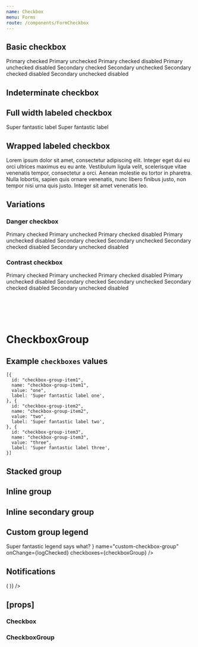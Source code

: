```yaml
---
name: Checkbox
menu: Forms
route: /components/FormCheckbox
---
```



<PageTitle title="Checkbox" src="components/Form/Checkbox" />

## Basic checkbox

<Playground>
  <ThemeWrapper>
    <Flex direction="row" wrap>
      <Rhythm m={2}>
        <Flex direction="column">
          <Rhythm my={2}>
            <Checkbox name="basic" onChange={logChecked} checked />
            <Checkbox name="basic" onChange={logChecked} />
            <Checkbox name="basic" onChange={logChecked} checked>
              Primary checked
            </Checkbox>
            <Checkbox name="basic" onChange={logChecked}>
              Primary unchecked
            </Checkbox>
            <Checkbox name="basic" onChange={logChecked} disabled checked>
              Primary checked disabled
            </Checkbox>
            <Checkbox name="basic" onChange={logChecked} disabled>
              Primary unchecked disabled
            </Checkbox>
          </Rhythm>
        </Flex>
        <Flex direction="column">
          <Rhythm my={2}>
            <Checkbox name="basic" onChange={logChecked} checked variant="secondary" />
            <Checkbox name="basic" onChange={logChecked} variant="secondary" />
            <Checkbox name="basic" onChange={logChecked} checked variant="secondary">
              Secondary checked
            </Checkbox>
            <Checkbox name="basic" onChange={logChecked} variant="secondary">
              Secondary unchecked
            </Checkbox>
            <Checkbox name="basic" onChange={logChecked} disabled checked variant="secondary">
              Secondary checked disabled
            </Checkbox>
            <Checkbox name="basic" onChange={logChecked} disabled variant="secondary">
              Secondary unchecked disabled
            </Checkbox>
          </Rhythm>
        </Flex>
      </Rhythm>
    </Flex>
  </ThemeWrapper>
</Playground>

## Indeterminate checkbox

<Playground>
  <ThemeWrapper>
    <Rhythm my={2}>
      <FormComponentDemo property="checked" initialValue={false} unwrapped>
        <Checkbox indeterminate onChange={logChecked} />
      </FormComponentDemo>
      <FormComponentDemo property="checked" initialValue={false} unwrapped>
        <Checkbox variant="secondary" indeterminate onChange={logChecked} />
      </FormComponentDemo>
    </Rhythm>
  </ThemeWrapper>
</Playground>

## Full width labeled checkbox

<Playground>
  <ThemeWrapper>
    <Flex direction="column" style={{ width: 240 }}>
      <Rhythm my={2}>
        <Checkbox name="labeled-Checkbox" onChange={logChecked} full checked>
          Super fantastic label
        </Checkbox>
        <Checkbox name="labeled-Checkbox" onChange={logChecked} full reverse>
          Super fantastic label
        </Checkbox>
      </Rhythm>
    </Flex>
  </ThemeWrapper>
</Playground>

## Wrapped labeled checkbox

<Playground>
  <ThemeWrapper>
    <FormComponentDemo property="checked" initialValue={true} unwrapped>
      <Checkbox onChange={logChecked}>
        Lorem ipsum dolor sit amet, consectetur adipiscing elit. Integer eget dui eu orci ultrices maximus eu eu ante.
        Vestibulum ligula velit, scelerisque vitae venenatis tempor, consectetur a orci. Aenean molestie eu tortor in
        pharetra. Nulla lobortis, sapien quis ornare venenatis, nunc libero finibus justo, non tempor nisi urna quis
        justo. Integer sit amet venenatis leo.
      </Checkbox>
    </FormComponentDemo>
  </ThemeWrapper>
</Playground>

## Variations

### Danger checkbox

<Playground>
  <ThemeWrapper>
    <Flex direction="row" wrap>
      <Rhythm m={2}>
        <Flex direction="column">
          <Rhythm my={2}>
            <Checkbox name="danger" onChange={logChecked} checked validity="danger">
              Primary checked
            </Checkbox>
            <Checkbox name="danger" onChange={logChecked} validity="danger">
              Primary unchecked
            </Checkbox>
            <Checkbox name="danger" onChange={logChecked} disabled checked validity="danger">
              Primary checked disabled
            </Checkbox>
            <Checkbox name="danger" onChange={logChecked} disabled validity="danger">
              Primary unchecked disabled
            </Checkbox>
          </Rhythm>
        </Flex>
        <Flex direction="column">
          <Rhythm my={2}>
            <Checkbox name="danger" onChange={logChecked} checked validity="danger" variant="secondary">
              Secondary checked
            </Checkbox>
            <Checkbox name="danger" onChange={logChecked} validity="danger" variant="secondary">
              Secondary unchecked
            </Checkbox>
            <Checkbox name="danger" onChange={logChecked} disabled checked validity="danger" variant="secondary">
              Secondary checked disabled
            </Checkbox>
            <Checkbox name="danger" onChange={logChecked} disabled validity="danger" variant="secondary">
              Secondary unchecked disabled
            </Checkbox>
          </Rhythm>
        </Flex>
      </Rhythm>
    </Flex>
  </ThemeWrapper>
</Playground>

### Contrast checkbox

<Playground>
  <ThemeWrapper contrast>
    <Flex direction="row" wrap>
      <Rhythm m={2}>
        <Flex direction="column">
          <Rhythm my={2}>
            <Checkbox name="contrast" onChange={logChecked} checked contrast>
              Primary checked
            </Checkbox>
            <Checkbox name="contrast" onChange={logChecked} contrast>
              Primary unchecked
            </Checkbox>
            <Checkbox name="contrast" onChange={logChecked} disabled checked contrast>
              Primary checked disabled
            </Checkbox>
            <Checkbox name="contrast" onChange={logChecked} disabled contrast>
              Primary unchecked disabled
            </Checkbox>
          </Rhythm>
        </Flex>
        <Flex direction="column">
          <Rhythm my={2}>
            <Checkbox name="contrast" onChange={logChecked} checked contrast variant="secondary">
              Secondary checked
            </Checkbox>
            <Checkbox name="contrast" onChange={logChecked} contrast variant="secondary">
              Secondary unchecked
            </Checkbox>
            <Checkbox name="contrast" onChange={logChecked} disabled checked contrast variant="secondary">
              Secondary checked disabled
            </Checkbox>
            <Checkbox name="contrast" onChange={logChecked} disabled contrast variant="secondary">
              Secondary unchecked disabled
            </Checkbox>
          </Rhythm>
        </Flex>
      </Rhythm>
    </Flex>
  </ThemeWrapper>
</Playground>

# <br />

# CheckboxGroup

## Example `checkboxes` values

```
[{
  id: "checkbox-group-item1",
  name: "checkbox-group-item1",
  value: "one",
  label: 'Super fantastic label one',
}, {
  id: "checkbox-group-item2",
  name: "checkbox-group-item2",
  value: "two",
  label: 'Super fantastic label two',
}, {
  id: "checkbox-group-item3",
  name: "checkbox-group-item3",
  value: "three",
  label: 'Super fantastic label three',
}]
```

## Stacked group

<Playground>
  <FormComponentDemo property="values" initialValue={['one']}>
    <CheckboxGroup
      layout="stacked"
      legend="Super fantastic legend says what?"
      name="stacked-checkbox-group"
      onChange={logChecked}
      checkboxes={checkboxGroup}
    />
  </FormComponentDemo>
</Playground>

## Inline group

<Playground>
  <FormComponentDemo property="values" initialValue={['one']}>
    <CheckboxGroup
      layout="inline"
      legend="Super fantastic legend says what?"
      name="inline-checkbox-group"
      onChange={logChecked}
      checkboxes={checkboxGroup}
    />
  </FormComponentDemo>
</Playground>

## Inline secondary group

<Playground>
  <FormComponentDemo property="values" initialValue={['one']}>
    <CheckboxGroup
      layout="inline"
      legend="Super fantastic legend says what?"
      name="inline-secondary-checkbox-group"
      onChange={logChecked}
      checkboxes={checkboxGroup}
      variant="secondary"
    />
  </FormComponentDemo>
</Playground>

## Custom group legend

<Playground>
  <FormComponentDemo property="values" initialValue={['one']}>
    <CheckboxGroup
      layout="inline"
      legend={
        <Typography as="legend" variants="medium-caps" style={{ marginBottom: '8px' }}>
          Super fantastic legend says what?
        </Typography>
      }
      name="custom-checkbox-group"
      onChange={logChecked}
      checkboxes={checkboxGroup}
    />
  </FormComponentDemo>
</Playground>

## Notifications

<Playground>
  <Looper
    list={['success', 'danger', 'warning', 'primary', 'neutral']}
    render={level => (
      <FormComponentDemo property="values" initialValue={['one']}>
        <NotifiedCheckboxGroup
          layout="inline"
          legend="Super fantastic legend says what?"
          name="inline-checkbox-group"
          onChange={logChecked}
          checkboxes={checkboxGroup}
          level={level}
          notification={`This is an example ${level} notification.`}
        />
      </FormComponentDemo>
    )}
  />
</Playground>

## \[props\]

### Checkbox

<Props of={Checkbox} />

### CheckboxGroup

<Props of={CheckboxGroup} />
